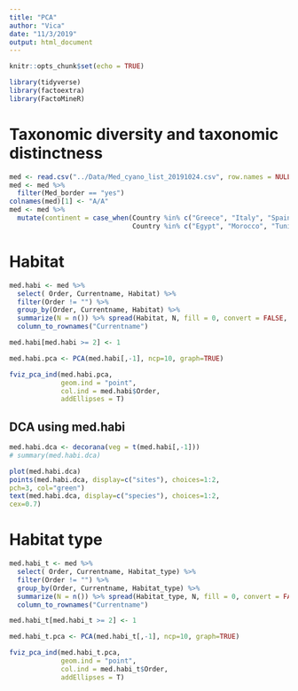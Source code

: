 ```yaml
---
title: "PCA"
author: "Vica"
date: "11/3/2019"
output: html_document
---
```


```r
knitr::opts_chunk$set(echo = TRUE)
```


```r
library(tidyverse)
library(factoextra)
library(FactoMineR)
```

# Taxonomic diversity and taxonomic distinctness 

```r
med <- read.csv("../Data/Med_cyano_list_20191024.csv", row.names = NULL)
med <- med %>% 
  filter(Med_border == "yes")
colnames(med)[1] <- "A/A"
med <- med %>% 
  mutate(continent = case_when(Country %in% c("Greece", "Italy", "Spain", "France", "Albania", "Montenegro", "Slovenia", "Portugal", "Bulgaria", "Croatia") ~ "Europe",
                               Country %in% c("Egypt", "Morocco", "Tunisia", "Libya", "Algeria", "Israel","Lebanon") ~ "Africa",Country == "Turkey" ~ "Asia"))
```


# Habitat
```r
med.habi <- med %>% 
  select( Order, Currentname, Habitat) %>% 
  filter(Order != "") %>% 
  group_by(Order, Currentname, Habitat) %>% 
  summarize(N = n()) %>% spread(Habitat, N, fill = 0, convert = FALSE, sep = NULL) %>%
  column_to_rownames("Currentname")

med.habi[med.habi >= 2] <- 1
```


```r
med.habi.pca <- PCA(med.habi[,-1], ncp=10, graph=TRUE)
```

```r
fviz_pca_ind(med.habi.pca,
             geom.ind = "point",
             col.ind = med.habi$Order,
             addEllipses = T)
```

## DCA using med.habi
```r
med.habi.dca <- decorana(veg = t(med.habi[,-1]))
# summary(med.habi.dca)

plot(med.habi.dca)
points(med.habi.dca, display=c("sites"), choices=1:2,
pch=3, col="green")
text(med.habi.dca, display=c("species"), choices=1:2,
cex=0.7)
```

# Habitat type
```r
med.habi_t <- med %>% 
  select( Order, Currentname, Habitat_type) %>% 
  filter(Order != "") %>% 
  group_by(Order, Currentname, Habitat_type) %>% 
  summarize(N = n()) %>% spread(Habitat_type, N, fill = 0, convert = FALSE, sep = NULL) %>%
  column_to_rownames("Currentname")

med.habi_t[med.habi_t >= 2] <- 1
```


```r
med.habi_t.pca <- PCA(med.habi_t[,-1], ncp=10, graph=TRUE)
```

```r
fviz_pca_ind(med.habi_t.pca,
             geom.ind = "point",
             col.ind = med.habi_t$Order,
             addEllipses = T)
```